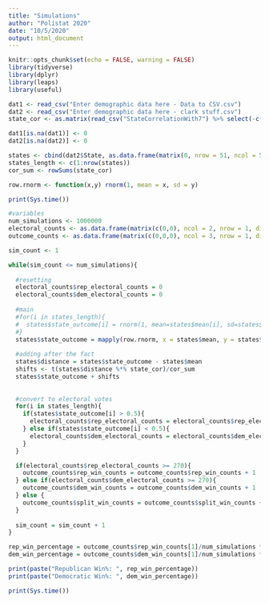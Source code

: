 ```yaml
---
title: "Simulations"
author: "Polistat 2020"
date: "10/5/2020"
output: html_document
---
```


```r
knitr::opts_chunk$set(echo = FALSE, warning = FALSE)
library(tidyverse)
library(dplyr)
library(leaps)
library(useful)

```

```r
dat1 <- read_csv("Enter demographic data here - Data to CSV.csv")
dat2 <- read_csv("Enter demographic data here - clark stuff.csv")
state_cor <- as.matrix(read_csv("StateCorrelationWith7") %>% select(-c(X1)))

dat1[is.na(dat1)] <- 0
dat2[is.na(dat2)] <- 0

states <- cbind(dat2$State, as.data.frame(matrix(0, nrow = 51, ncol = 5))) %>% rename(State = "dat2$State", mean = V1, sd = V2, electoral_votes = V3, state_outcome = V4, distance = V5) %>% mutate(electoral_votes = dat2$ElectoralVotes, mean = rep(0.5, 51), sd = rep(0.05, 51))
states_length <- c(1:nrow(states))
cor_sum <- rowSums(state_cor)

row.rnorm <- function(x,y) rnorm(1, mean = x, sd = y)

```

```r

print(Sys.time())

#variables
num_simulations <- 1000000
electoral_counts <- as.data.frame(matrix(c(0,0), ncol = 2, nrow = 1, dimnames = list(NULL, c("rep_electoral_counts", "dem_electoral_counts"))))
outcome_counts <- as.data.frame(matrix(c(0,0,0), ncol = 3, nrow = 1, dimnames = list(NULL, c("rep_win_counts", "dem_win_counts", "split_win_counts"))))

sim_count <- 1

while(sim_count <= num_simulations){
  
  #resetting
  electoral_counts$rep_electoral_counts = 0
  electoral_counts$dem_electoral_counts = 0
  
  #main
  #for(i in states_length){
  #  states$state_outcome[i] = rnorm(1, mean=states$mean[i], sd=states$sd[i])
  #}
  states$state_outcome = mapply(row.rnorm, x = states$mean, y = states$sd)
  
  #adding after the fact
  states$distance = states$state_outcome - states$mean
  shifts <- t(states$distance %*% state_cor)/cor_sum
  states$state_outcome + shifts
  
  
  #convert to electoral votes
  for(i in states_length){
    if(states$state_outcome[i] > 0.5){
      electoral_counts$rep_electoral_counts = electoral_counts$rep_electoral_counts + states$electoral_votes[i]
    } else if(states$state_outcome[i] < 0.5){
      electoral_counts$dem_electoral_counts = electoral_counts$dem_electoral_counts + states$electoral_votes[i]
    }
  }

  if(electoral_counts$rep_electoral_counts >= 270){
    outcome_counts$rep_win_counts = outcome_counts$rep_win_counts + 1
  } else if(electoral_counts$dem_electoral_counts >= 270){
    outcome_counts$dem_win_counts = outcome_counts$dem_win_counts + 1
  } else {
    outcome_counts$split_win_counts = outcome_counts$split_win_counts + 1
  }
  
  sim_count = sim_count + 1
}

rep_win_percentage = outcome_counts$rep_win_counts[1]/num_simulations * 100
dem_win_percentage = outcome_counts$dem_win_counts[1]/num_simulations * 100

print(paste("Republican Win%: ", rep_win_percentage))
print(paste("Democratic Win%: ", dem_win_percentage))

print(Sys.time())

```



